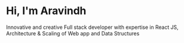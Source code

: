 # Hi, I'm Aravindh

Innovative and creative Full stack developer with expertise in React JS, Architecture & Scaling of Web app and Data Structures

